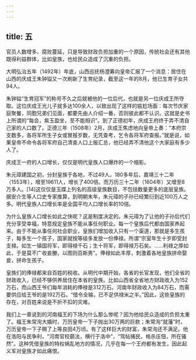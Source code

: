```yaml
---
---
---
```

title: 五
---



官员人数增多、腐败蔓延，只是导致财政负担加重的一个原因，传统社会还有其他既得利益群体，比如皇族，也给民众造成了沉重的负担。

大明弘治五年（1492年）年底，山西巡抚杨澄筹向皇帝汇报了一个消息：居住在山西的庆成王朱钟镒又一次刷新了生育纪录，截至这一年的8月，他已生育子女共94人。

朱钟镒“生育冠军”的称号不久之后就被他的一位后代，也就是另一位庆成王所夺取。这位庆成王光儿子就多达100余人，以致出现了这样的尴尬场面：每次节庆家庭聚餐，同胞兄弟们见面，都要先由人介绍一番，否则彼此都不认识。这就是史书上所谓的“每会，紫玉盈坐，至不能相识”。到了正德初年，庆成王府终于弄不清自己家的人口数了。正德三年（1508年）2月，庆成王焦虑地向皇帝上奏：“本府宗支数多，各将军所生子女或冒报岁数，无凭查考，乞令各将军府查报。”就是说，如果皇帝不命令各将军府自己清查人口上报汇总，他已经弄不清他这个大家庭有多少人了。

庆成王一府的人口增长，仅仅是明代皇族人口爆炸的一个缩影。

朱元璋建国之初，分封皇族于各地，不过49人。180多年后，嘉靖三十二年（1553年），增至19611人，增长了400倍。而万历三十二年（1604年）又增至8万多人。[14]这仅仅是玉牒上列名的高级皇族数目，不包括数量更多的底层皇族。据安介生等人口史专家推算，到明朝末年，朱元璋的子孙已经繁衍到近100万人之多。明代皇族人口增长率是全国平均人口增长率的10倍。

为什么皇族人口增长如此之快呢？这是制度决定的。朱元璋为了让他的子孙后代们充分享受幸福，特意规定皇族不能从事任何职业。每一个皇族后代都由国家养起来。由于不能从事任何社会职业，皇族们增加收入只有一个渠道，那就是多生孩子，每多生一个孩子，国家就按等级多发放一份俸禄。所谓“宗室年生十岁即受封支禄。如生一镇国将军，即得禄千石；生十将军，即得禄万石矣。……利禄之厚如此，于是莫不广收妾媵，以图则百斯男”。俸禄如此丰厚，刺激着各地皇族拼命娶妾，拼命生孩子。

皇族们的俸禄都来自百姓的税收。从明代中期开始，各省的长官发现，他们全省的财政收入，已经不够供养居住在本省的皇族。比如山西省全省地方财政收入为152万石，而山西王爷们每年消耗的俸禄是312万石。河南年财政收入为84万石，而需要供应给王爷的是192万石。“借令全输，已不足供禄米之半。”因此，这些皇族的存在，对百姓来说是不折不扣的灾难。

我们上一章说到的河南福王的下场为什么那么惨呢？因为他给民众造成的负担太重了。福王朱常洵大婚时，万历皇帝一下子抛出30万两的巨款；朱常洵“就藩”时，万历皇帝一下子赐了上等良田4万顷。有了这样巨大的财富，朱常洵还不满足。他在洛阳与民争利，“河南官校藐法，横行于洛中”，“驾帖捕民，格杀庄佃，所在骚然”。这种凭借皇族的特权祸乱地方的情况，几乎在每一个王府都有发生，因此起义军对皇族才如此痛恨。